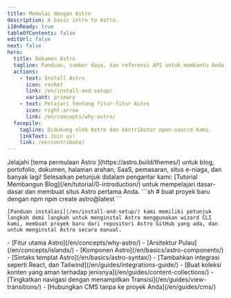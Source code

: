 ```yaml
---
title: Memulai dengan Astro
description: A basic intro to Astro.
i18nReady: true
tableOfContents: false
editUrl: false
next: false
hero:
  title: Dokumen Astro
  tagline: Panduan, sumber daya, dan referensi API untuk membantu Anda membangun dengan Astro.
  actions:
    - text: Install Astro
      icon: rocket
      link: /en/install-and-setup/
      variant: primary
    - text: Pelajari tentang fitur-fitur Astro
      icon: right-arrow
      link: /en/concepts/why-astro/
  facepile:
    tagline: Didukung oleh Astro dan kontributor open-source kami.
    linkText: Join us!
    link: /en/contribute/
---
```



<CardGrid>
  <Card title="Apa yang akan Anda bangun dengan Astro?" icon="laptop">
    Jelajahi [tema permulaan Astro ](https://astro.build/themes/) untuk blog, portofolio, dokumen, halaman arahan, SaaS, pemasaran, situs e-niaga, dan banyak lagi!
  </Card>

  <Card title="Ikuti tur berpemandu" icon="star">
    Selesaikan petunjuk didalam pengantar kami: [Tutorial Membangun Blog](/en/tutorial/0-introduction/) untuk mempelajari dasar-dasar dan membuat situs Astro pertama Anda.
  </Card>

  <SplitCard title="Mulai proyek baru" icon="rocket">
    ```sh
    # buat proyek baru dengan npm
    npm create astro@latest
    ```
    
    [Panduan instalasi](/en/install-and-setup/) kami memiliki petunjuk langkah demi langkah untuk menginstal Astro menggunakan wizard CLI kami, membuat proyek baru dari repositori Astro GitHub yang ada, dan untuk menginstal Astro secara manual.
  </SplitCard>

  <ListCard title="Mempelajari" icon="open-book">
    - [Fitur utama Astro](/en/concepts/why-astro/)
    - [Arsitektur Pulau](/en/concepts/islands/)
    - [Komponen Astro](/en/basics/astro-components/)
    - [Sintaks templat Astro](/en/basics/astro-syntax/)
  </ListCard>

  <ListCard title="Memperluas" icon="puzzle">
    - [Tambahkan integrasi seperti React, dan Tailwind](/en/guides/integrations-guide/)
    - [Buat koleksi konten yang aman terhadap jenisnya](/en/guides/content-collections/)
    - [Tingkatkan navigasi dengan menampilkan Transisi](/en/guides/view-transitions/)
    - [Hubungkan CMS tanpa ke proyek Anda](/en/guides/cms/)
  </ListCard>
</CardGrid>

<Discord title="Punya pertanyaan atau ingin terlibat?" cta="Bergabunglah dengan Discord kami"/>
